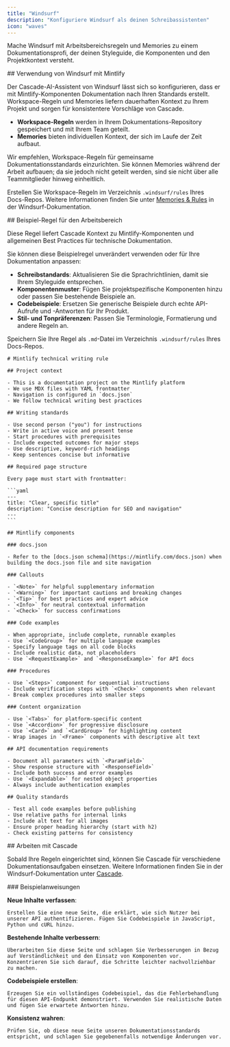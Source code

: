 ```yaml
---
title: "Windsurf"
description: "Konfiguriere Windsurf als deinen Schreibassistenten"
icon: "waves"
---
```


Mache Windsurf mit Arbeitsbereichsregeln und Memories zu einem Dokumentationsprofi, der deinen Styleguide, die Komponenten und den Projektkontext versteht.

<div id="using-windsurf-with-mintlify">
  ## Verwendung von Windsurf mit Mintlify
</div>

Der Cascade-AI-Assistent von Windsurf lässt sich so konfigurieren, dass er mit Mintlify-Komponenten Dokumentation nach Ihren Standards erstellt. Workspace-Regeln und Memories liefern dauerhaften Kontext zu Ihrem Projekt und sorgen für konsistentere Vorschläge von Cascade.

* **Workspace-Regeln** werden in Ihrem Dokumentations-Repository gespeichert und mit Ihrem Team geteilt.
* **Memories** bieten individuellen Kontext, der sich im Laufe der Zeit aufbaut.

Wir empfehlen, Workspace-Regeln für gemeinsame Dokumentationsstandards einzurichten. Sie können Memories während der Arbeit aufbauen; da sie jedoch nicht geteilt werden, sind sie nicht über alle Teammitglieder hinweg einheitlich.

Erstellen Sie Workspace-Regeln im Verzeichnis `.windsurf/rules` Ihres Docs-Repos. Weitere Informationen finden Sie unter [Memories & Rules](https://docs.windsurf.com/windsurf/cascade/memories) in der Windsurf-Dokumentation.

<div id="example-workspace-rule">
  ## Beispiel-Regel für den Arbeitsbereich
</div>

Diese Regel liefert Cascade Kontext zu Mintlify-Komponenten und allgemeinen Best Practices für technische Dokumentation.

Sie können diese Beispielregel unverändert verwenden oder für Ihre Dokumentation anpassen:

* **Schreibstandards**: Aktualisieren Sie die Sprachrichtlinien, damit sie Ihrem Styleguide entsprechen.
* **Komponentenmuster**: Fügen Sie projektspezifische Komponenten hinzu oder passen Sie bestehende Beispiele an.
* **Codebeispiele**: Ersetzen Sie generische Beispiele durch echte API-Aufrufe und -Antworten für Ihr Produkt.
* **Stil- und Tonpräferenzen**: Passen Sie Terminologie, Formatierung und andere Regeln an.

Speichern Sie Ihre Regel als `.md`-Datei im Verzeichnis `.windsurf/rules` Ihres Docs-Repos.

````mdx
# Mintlify technical writing rule

## Project context

- This is a documentation project on the Mintlify platform
- We use MDX files with YAML frontmatter  
- Navigation is configured in `docs.json`
- We follow technical writing best practices

## Writing standards

- Use second person ("you") for instructions
- Write in active voice and present tense
- Start procedures with prerequisites
- Include expected outcomes for major steps
- Use descriptive, keyword-rich headings
- Keep sentences concise but informative

## Required page structure

Every page must start with frontmatter:

```yaml
---
title: "Clear, specific title"
description: "Concise description for SEO and navigation"
---
```

## Mintlify components

### docs.json

- Refer to the [docs.json schema](https://mintlify.com/docs.json) when building the docs.json file and site navigation

### Callouts

- `<Note>` for helpful supplementary information
- `<Warning>` for important cautions and breaking changes
- `<Tip>` for best practices and expert advice  
- `<Info>` for neutral contextual information
- `<Check>` for success confirmations

### Code examples

- When appropriate, include complete, runnable examples
- Use `<CodeGroup>` for multiple language examples
- Specify language tags on all code blocks
- Include realistic data, not placeholders
- Use `<RequestExample>` and `<ResponseExample>` for API docs

### Procedures

- Use `<Steps>` component for sequential instructions
- Include verification steps with `<Check>` components when relevant
- Break complex procedures into smaller steps

### Content organization

- Use `<Tabs>` for platform-specific content
- Use `<Accordion>` for progressive disclosure
- Use `<Card>` and `<CardGroup>` for highlighting content
- Wrap images in `<Frame>` components with descriptive alt text

## API documentation requirements

- Document all parameters with `<ParamField>` 
- Show response structure with `<ResponseField>`
- Include both success and error examples
- Use `<Expandable>` for nested object properties
- Always include authentication examples

## Quality standards

- Test all code examples before publishing
- Use relative paths for internal links
- Include alt text for all images
- Ensure proper heading hierarchy (start with h2)
- Check existing patterns for consistency
````

<div id="working-with-cascade">
  ## Arbeiten mit Cascade
</div>

Sobald Ihre Regeln eingerichtet sind, können Sie Cascade für verschiedene Dokumentationsaufgaben einsetzen. Weitere Informationen finden Sie in der Windsurf-Dokumentation unter [Cascade](https://docs.windsurf.com/windsurf/cascade).

<div id="example-prompts">
  ### Beispielanweisungen
</div>

**Neue Inhalte verfassen**:
```text wrap
Erstellen Sie eine neue Seite, die erklärt, wie sich Nutzer bei unserer API authentifizieren. Fügen Sie Codebeispiele in JavaScript, Python und cURL hinzu.
```

**Bestehende Inhalte verbessern**:
```text wrap
Überarbeiten Sie diese Seite und schlagen Sie Verbesserungen in Bezug auf Verständlichkeit und den Einsatz von Komponenten vor. Konzentrieren Sie sich darauf, die Schritte leichter nachvollziehbar zu machen.
```

**Codebeispiele erstellen**:
```text wrap
Erzeugen Sie ein vollständiges Codebeispiel, das die Fehlerbehandlung für diesen API-Endpunkt demonstriert. Verwenden Sie realistische Daten und fügen Sie erwartete Antworten hinzu.
```

**Konsistenz wahren**:
```text wrap
Prüfen Sie, ob diese neue Seite unseren Dokumentationsstandards entspricht, und schlagen Sie gegebenenfalls notwendige Änderungen vor.
```